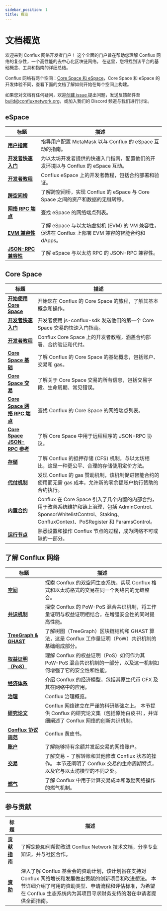 ```yaml
---
sidebar_position: 1
title: 概览
---
```



# 文档概览

欢迎来到 Conflux 网络开发者门户！ 这个全面的门户旨在帮助您理解 Conflux 网络的复杂性，一个高性能的去中心化区块链网络。 在这里，您将找到该平台的基础概念、工具和指南的详细总结。

Conflux 网络有两个空间：[Core Space 和 eSpace](/docs/overview/space-intro)，Core Space 和 eSpace 的开发体验不同，查看下面的文档了解如何开始在每个空间上构建。

如果您对文档有任何疑问，欢迎[创建 issue ](https://github.com/Conflux-Chain/conflux-documentation/issues)提出问题，发送反馈邮件至[build@confluxnetwork.org](mailto:build@confluxnetwork.org)，或加入我们的 <DiscordLink>Discord 频道</DiscordLink>与我们进行讨论。

## **eSpace**

| 标题                                                           | 描述                                                                                      |
| ------------------------------------------------------------ | --------------------------------------------------------------------------------------- |
| [**用户指南**](../espace/UserGuide.md)                           | 指导用户配置 MetaMask 以与 Conflux 的 eSpace 互动的指南。                                              |
| [**开发者快速入门**](../espace/DeveloperQuickstart.md)              | 为以太坊开发者提供的快速入门指南，配置他们的开发环境以与 Conflux 的 eSpace 互动。                                       |
| [**开发者教程**](/docs/category/tutorials-1)                      | Conflux eSpace 上的开发者教程，包括合约部署和验证。                                                       |
| [**跨空间桥**](../espace/build/cross-space-bridge.md)            | 了解跨空间桥，实现 Conflux 的 eSpace 与 Core Space 之间的资产和数据的无缝转移。                                  |
| [**网络 RPC 端点**](../espace/network-endpoints.md)              | 查找 eSpace 的网络端点列表。                                                                      |
| [**EVM 兼容性**](../espace/build/evm-compatibility.md)          | 了解 eSpace 与以太坊虚拟机 (EVM) 的 VM 兼容性，促进在 Conflux 上部署 EVM 兼容的智能合约和 dApps。 |
| [**JSON-RPC 兼容性**](../espace/build/jsonrpc-compatibility.md) | 了解 eSpace 与以太坊 RPC 的 JSON-RPC 兼容性。                                                      |

## **Core Space**

| 标题                                                                              | 描述                                                                                                                                          |
| ------------------------------------------------------------------------------- | ------------------------------------------------------------------------------------------------------------------------------------------- |
| [**开始使用 Core Space**](../core/getting-started/getting-started.mdx)              | 开始您在 Conflux 的 Core Space 的旅程，了解其基本概念和操作。                                                                                                   |
| [**开发者快速入门**](../core/core-developer-quickstart.md)                             | 开发者使用 js-conflux-sdk 发送他们的第一个 Core Space 交易的快速入门指南。                                                                                         |
| [**开发者教程**](/docs/category/tutorials)                                           | Conflux Core Space 上的开发者教程，涵盖合约部署、合约验证和代付。                                                                                                  |
| [**Core Space 基础**](/docs/category/core-space-basics)                           | 了解 Conflux 的 Core Space 的基础概念，包括账户、交易和 gas。                                                                                                 |
| [**Core Space 交易**](/docs/core/core-space-basics/transactions/overview)         | 了解关于 Core Space 交易的所有信息，包括交易字段、生命周期、常见错误。                                                                                                   |
| [**Core Space 网络 RPC 端点**](../core/core-endpoints.md)                           | 查找 Conflux 的 Core Space 的网络端点列表。                                                                                                            |
| [**Core Space JSON-RPC 参考**](../core/build/json-rpc/json-rpc.mdx)               | 了解 Core Space 中用于远程程序的 JSON-RPC 协议。                                                                                                         |
| [**存储**](../core/core-space-basics/storage.md)                                  | 了解 Conflux 的抵押存储 (CFS) 机制，与以太坊相比，这是一种更公平、合理的存储使用定价方法。                                                                    |
| [**代付机制**](../core/core-space-basics/sponsor-mechanism.md)                      | 发现 Conflux 的 gas 赞助机制，该机制促进智能合约的使用而无需 gas 成本，允许新的零余额账户执行赞助的合约执行。                                                                            |
| [**内置合约**](../core/core-space-basics/internal-contracts/internal-contracts.mdx) | Conflux 在 Core Space 引入了几个内置的内部合约，用于改善系统维护和链上治理，包括 AdminControl、SponsorWhitelistControl、Staking、ConfluxContext、PoSRegister 和 ParamsControl。 |
| [**运行节点**](../general/run-a-node/Overview.md)                                   | 熟悉设置和操作 Conflux 节点的过程，成为网络不可或缺的一部分。                                                                                                         |

## 了解 Conflux 网络

| 标题                                                                                                    | 描述                                                                             |
| ----------------------------------------------------------------------------------------------------- | ------------------------------------------------------------------------------ |
| [**空间**](../general/conflux-basics/spaces.md)                                                         | 探索 Conflux 的双空间生态系统，实现 Conflux 格式和以太坊格式的交易在同一个网络内的无缝整合。                        |
| [**共识机制**](../general/comflux-basics/consensus-mechanisms/consensus-mechanisms.md)                    | 探索 Conflux 的 PoW-PoS 混合共识机制，将工作量证明与权益证明相结合，在增强安全性的同时提高性能。                      |
| [**TreeGraph & GHAST**](../general/conflux-basics/consensus-mechanisms/proof-work/protof-of-work.mdx) | 了解树图（TreeGraph）区块链结构和 GHAST 算法，这是 Conflux 工作量证明（PoW）共识机制的基础组成部分。               |
| [**权益证明（PoS）**](../general/conflux-basics/consensus-mechanisms/proof-stake/pos_overview.md)           | 理解 Conflux 的权益证明（PoS）如何作为其 PoW-PoS 混合共识机制的一部分，以及这一机制如何增强了它的安全性和性能。             |
| [**经济体系**](../general/conflux-basics/economics.md)                                                    | 介绍 Conflux 的经济模型，包括其原生代币 CFX 及其在网络中的应用。                                        |
| [**治理**](../general/conflux-basics/conflux-governance/governance-overview.md)                         | Conflux 治理概览。                                                                  |
| [**研究论文**](../general/conflux-basics/additional-resources/papers.md)                                  | Conflux 网络建立在严谨的科研基础之上。 本节提供 Conflux 的研究论文集（包括原始白皮书），并详细阐述了 Conflux 网络的创新共识机制。 |
| [**Conflux 协议规范**](https://confluxnetwork.org/files/Conflux_Protocol_Specification.pdf)               | Conflux 黄皮书。                                                                   |
| [**账户**](../general/conflux-basics/accounts.md)                                                       | 了解能够持有余额并发起交易的网络账户。                                                            |
| [**交易**](../general/conflux-basics/transactions.md)                                                   | 了解交易 - 了解转账和其他修改 Conflux 状态的操作。 本节还阐明了 Conflux 交易的生命周期特点，以及它与以太坊模型的不同之处。       |
| [**燃气**](../general/conflux-basics/gas.md)                                                            | 了解 Conflux 中用于计算交易成本和激励网络操作的燃气机制。                                              |

## 参与贡献

| 标题                                                  | 描述                                                                                                                               |
| --------------------------------------------------- | -------------------------------------------------------------------------------------------------------------------------------- |
| [**贡献指南**](../general/CONTRIBUTING/CONTRIBUTING.md) | 了解您能如何帮助改进 Conflux Network 技术文档，分享专业知识，并与社区合作。                                                                                   |
| [**资助**](../general/build/grants.md)                | 深入了解 Conflux 基金会的资助计划，该计划旨在支持对 Conflux 网络增长和发展做出贡献的创新项目和改进想法。 本节详细介绍了可用的资助类型、申请流程和评估标准，为希望在 Conflux 生态系统内为其项目寻求财务支持的潜在申请者提供全面指南。 |
